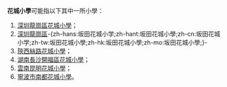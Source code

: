 '''花城小學'''可能指以下其中一所小學：
# [[深圳|深圳]][[龍崗區|龍崗區]][[深圳花城小學|花城小學]]；
# [[深圳|深圳]][[龍崗區|龍崗區]]-{zh-hans:坂田花城小学;zh-hant:坂田花城小學;zh-cn:坂田花城小学;zh-tw:坂田花城小學;zh-hk:坂田花城小學;zh-mo:坂田花城小學;}-
# [[陝西|陝西]][[絲路花城小學|絲路花城小學]]；
# [[湖南|湖南]][[長沙|長沙]][[開福區花城小學|開福區花城小學]]；
# [[雲南|雲南]][[昆明|昆明]][[昆明花城小學|花城小學]]；
# [[寧波市|寧波市]][[南都花城小學|南都花城小學]]。
{{消歧義|CAT=四字教育機構消歧義}}